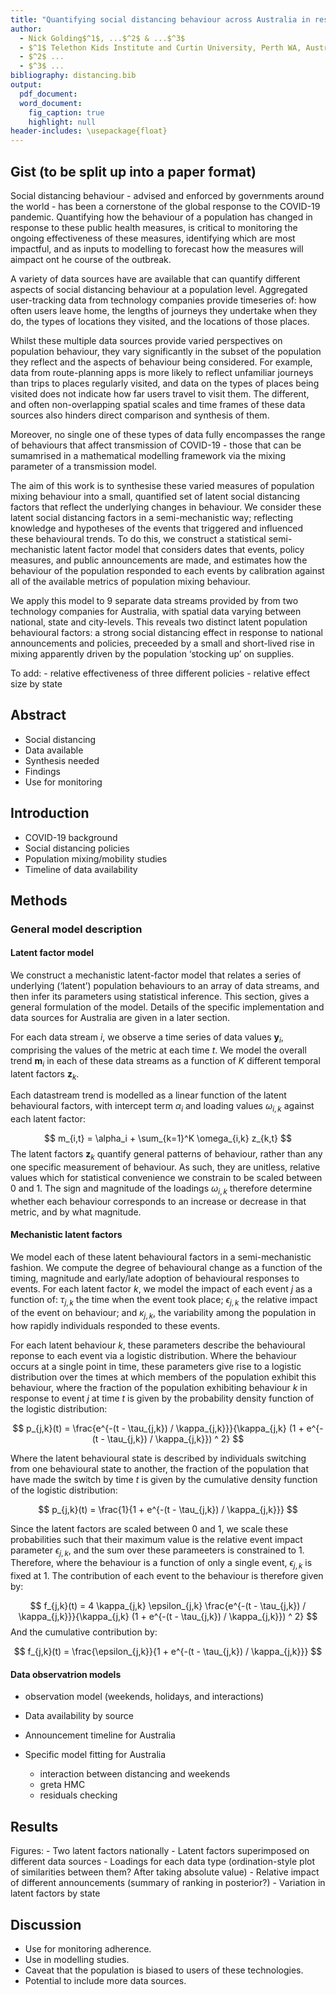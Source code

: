 ```yaml
---
title: "Quantifying social distancing behaviour across Australia in response to COVID-19"
author:
  - Nick Golding$^1$, ...$^2$ & ...$^3$
  - $^1$ Telethon Kids Institute and Curtin University, Perth WA, Australia
  - $^2$ ...
  - $^3$ ...
bibliography: distancing.bib
output:
  pdf_document:
  word_document:
    fig_caption: true
    highlight: null
header-includes: \usepackage{float}
---
```


## Gist (to be split up into a paper format)
 
Social distancing behaviour - advised and enforced by governments around the world - has been a cornerstone of the global response to the COVID-19 pandemic. Quantifying how the behaviour of a population has changed in response to these public health measures, is critical to monitoring the ongoing effectiveness of these measures, identifying which are most impactful, and as inputs to modelling to forecast how the measures will aimpact ont he course of the outbreak.

A variety of data sources have are available that can quantify different aspects of social distancing behaviour at a population level. Aggregated user-tracking data from technology companies provide timeseries of: how often users leave home, the lengths of journeys they undertake when they do, the types of locations they visited, and the locations of those places.

Whilst these multiple data sources provide varied perspectives on population behaviour, they vary significantly in the subset of the population they reflect and the aspects of behaviour being considered. For example, data from route-planning apps is more likely to reflect unfamiliar journeys than trips to places regularly visited, and data on the types of places being visited does not indicate how far users travel to visit them. The different, and often non-overlapping spatial scales and time frames of these data sources also hinders direct comparison and synthesis of them.

Moreover, no single one of these types of data fully encompasses the range of behaviours that affect transmission of COVID-19 - those that can be sumamrised in a mathematical modelling framework via the mixing parameter of a transmission model.

The aim of this work is to synthesise these varied measures of population mixing behaviour into a small, quantified set of latent social distancing factors that reflect the underlying changes in behaviour. We consider these latent social distancing factors in a semi-mechanistic way; reflecting knowledge and hypotheses of the events that triggered and influenced these behavioural trends. To do this, we construct a statistical semi-mechanistic latent factor model that considers dates that events, policy measures, and public announcements are made, and estimates how the behaviour of the population responded to each events by calibration against all of the available metrics of population mixing behaviour.

We apply this model to 9 separate data streams provided by from two technology companies for Australia, with spatial data varying between national, state and city-levels. This reveals two distinct latent population behavioural factors: a strong social distancing effect in response to national announcements and policies, preceeded by a small and short-lived rise in mixing apparently driven by the population 'stocking up' on supplies.

To add:
 - relative effectiveness of three different policies
 - relative effect size by state

## Abstract

 - Social distancing 
 - Data available
 - Synthesis needed
 - Findings
 - Use for monitoring
 
## Introduction

 - COVID-19 background
 - Social distancing policies
 - Population mixing/mobility studies
 - Timeline of data availability

## Methods

### General model description

#### Latent factor model
 
We construct a mechanistic latent-factor model that relates a series of underlying ('latent') population behaviours to an array of data streams, and then infer its parameters using statistical inference. This section, gives a general formulation of the model. Details of the specific implementation and data sources for Australia are given in a later section.

For each data stream $i$, we observe a time series of data values $\mathbf{y}_{i}$, comprising the values of the metric at each time $t$. We model the overall trend $\mathbf{m}_i$ in each of these data streams as a function of $K$ different temporal latent factors $\mathbf{z}_k$.

Each datastream trend is modelled as a linear function of the latent behavioural factors, with intercept term $\alpha_i$ and loading values $\omega_{i,k}$ against each latent factor: 

$$
m_{i,t} = \alpha_i + \sum_{k=1}^K \omega_{i,k} z_{k,t}
$$
The latent factors $\mathbf{z}_k$ quantify general patterns of behaviour, rather than any one specific measurement of behaviour. As such, they are unitless, relative values which for statistical convenience we constrain to be scaled between 0 and 1. The sign and magnitude of the loadings $\omega_{i,k}$ therefore determine whether each behaviour corresponds to an increase or decrease in that metric, and by what magnitude.

#### Mechanistic latent factors

  We model each of these latent behavioural factors in a semi-mechanistic fashion. We compute the degree of behavioural change as a function of the timing, magnitude and early/late adoption of behavioural responses to events. For each latent factor $k$, we model the impact of each event $j$ as a function of: $\tau_{j,k}$ the time when the event took place; $\epsilon_{j,k}$ the relative impact of the event on behaviour; and $\kappa_{j,k}$, the variability among the population in how rapidly individuals responded to these events.
  
  For each latent behaviour $k$, these parameters describe the behavioural reponse to each event via a logistic distribution. Where the behaviour occurs at a single point in time, these parameters give rise to a logistic distribution over the times at which members of the population exhibit this behaviour, where the fraction of the population exhibiting behaviour $k$ in response to event $j$ at time $t$ is given by the probability density function of the logistic distribution:
  
$$
p_{j,k}(t) = \frac{e^{-(t - \tau_{j,k}) / \kappa_{j,k}}}{\kappa_{j,k} (1 + e^{-(t - \tau_{j,k}) / \kappa_{j,k}}) ^ 2}
$$

  Where the latent behavioural state is described by individuals switching from one behavioural state to another, the fraction of the population that have made the switch by time $t$ is given by the cumulative density function of the logistic distribution:
  
$$
p_{j,k}(t) = \frac{1}{1 + e^{-(t - \tau_{j,k}) / \kappa_{j,k}}}
$$

  Since the latent factors are scaled between 0 and 1, we scale these probabilities such that their maximum value is the relative event impact parameter $\epsilon_{j,k}$, and the sum over these parameeters is constrained to 1. Therefore, where the behaviour is a function of only a single event, $\epsilon_{j,k}$ is fixed at 1. The contribution of each event to the behaviour is therefore given by:

<!-- MAKE THIS HAVE DENSITY EPSILON AT THE MEAN -->
<!-- HAS DENSITY 1/(4 * kappa) AT MEAN -->
<!-- SO DIVIDE BY THAT AND MULTIPLY BY EPSILON -->
<!-- MUTIPLY BY epsilon * 4 * kappa -->

<!-- CHECK THIS! -->
$$
f_{j,k}(t) = 4 \kappa_{j,k} \epsilon_{j,k} \frac{e^{-(t - \tau_{j,k}) / \kappa_{j,k}}}{\kappa_{j,k} (1 + e^{-(t - \tau_{j,k}) / \kappa_{j,k}}) ^ 2}
$$
And the cumulative contribution by:

$$
f_{j,k}(t) = \frac{\epsilon_{j,k}}{1 + e^{-(t - \tau_{j,k}) / \kappa_{j,k}}}
$$

#### Data observatrion models

   - observation model (weekends, holidays, and interactions)
   
   
   
   
   
   
 - Data availability by source
 - Announcement timeline for Australia
 - Specific model fitting for Australia
    - interaction between distancing and weekends
    - greta HMC
    - residuals checking

## Results

Figures:
 - Two latent factors nationally
 - Latent factors superimposed on different data sources
 - Loadings for each data type (ordination-style plot of similarities between them? After taking absolute value)
 - Relative impact of different announcements (summary of ranking in posterior?)
 - Variation in latent factors by state

## Discussion

 - Use for monitoring adherence.
 - Use in modelling studies.
 - Caveat that the population is biased to users of these technologies.
 - Potential to include more data sources.

